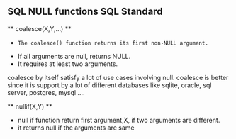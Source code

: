 ## SQL NULL functions SQL Standard




** coalesce(X,Y,...) **

-     The coalesce() function returns its first non-NULL argument.
-    If all arguments are null, returns NULL.
-    It requires at least two arguments.

coalesce by itself satisfy a lot of use cases involving null.
coalesce is better since it is support by a lot of different databases like sqlite, oracle, sql server, postgres, mysql ....


** nullif(X,Y) **

- null if function return first argument,X, if two arguments are different.
- it returns null if the arguments are same


